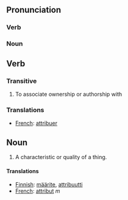 ==Pronunciation==
===Verb===
===Noun===
==Verb==
===Transitive===
# To associate ownership or authorship with
===Translations===
*[[French]]: [[attribuer]]
==Noun==
# A characteristic or quality of a thing.

====Translations====
*[[Finnish]]: [[määrite]], [[attribuutti]]
*[[French]]: [[attribut]] ''m''